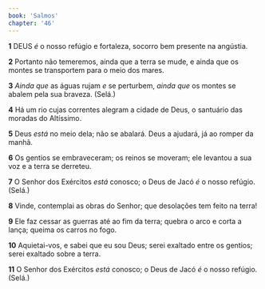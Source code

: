 ```yaml
---
book: 'Salmos'
chapter: '46'
---
```


**1** DEUS _é_ o nosso refúgio e fortaleza, socorro bem presente na angústia.

**2** Portanto não temeremos, ainda que a terra se mude, e ainda que os montes se transportem para o meio dos mares.

**3** _Ainda que_ as águas rujam _e_ se perturbem, _ainda que_ os montes se abalem pela sua braveza. (Selá.)

**4** Há um rio cujas correntes alegram a cidade de Deus, o santuário das moradas do Altíssimo.

**5** Deus _está_ no meio dela; não se abalará. Deus a ajudará, já ao romper da manhã.

**6** Os gentios se embraveceram; os reinos se moveram; ele levantou a sua voz e a terra se derreteu.

**7** O Senhor dos Exércitos _está_ conosco; o Deus de Jacó _é_ o nosso refúgio. (Selá.)

**8** Vinde, contemplai as obras do Senhor; que desolações tem feito na terra!

**9** Ele faz cessar as guerras até ao fim da terra; quebra o arco e corta a lança; queima os carros no fogo.

**10** Aquietai-vos, e sabei que eu sou Deus; serei exaltado entre os gentios; serei exaltado sobre a terra.

**11** O Senhor dos Exércitos _está_ conosco; o Deus de Jacó _é_ o nosso refúgio. (Selá.)
